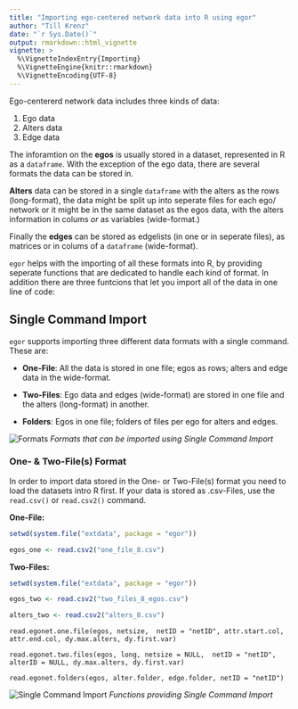 ```yaml
---
title: "Importing ego-centered network data into R using egor"
author: "Till Krenz"
date: "`r Sys.Date()`"
output: rmarkdown::html_vignette
vignette: >
  %\VignetteIndexEntry{Importing}
  %\VignetteEngine{knitr::rmarkdown}
  %\VignetteEncoding{UTF-8}
---
```

Ego-centererd network data includes three kinds of data:

1. Ego data
2. Alters data
3. Edge data

The inforamtion on the **egos** is usually stored in a dataset,
represented in R as a `dataframe`. With the exception of the ego data, there are
several formats the data can be stored in.

**Alters** data can be stored in a 
single `dataframe` with the alters as the rows (long-format), the data might be 
split up into seperate files for each ego/ network or it might be in the same 
dataset as the egos data, with the alters information in colums _or_ as 
variables (wide-format.)

Finally the **edges** can be stored as edgelists (in one or in seperate files), as
matrices or in colums of a `dataframe` (wide-format).

`egor` helps with the importing of all these formats into R, by 
providing seperate functions that are dedicated to handle each kind of format.
In addition there are three funtcions that let you import all of the data in one
line of code:

## Single Command Import
`egor` supports importing three different data formats with a single command.
These are:

- **One-File**: All the data is stored in one file; egos as rows; alters and edge data
in the wide-format.

- **Two-Files**: Ego data and edges (wide-format) are stored in one file and the
alters (long-format) in another.

- **Folders**: Egos in one file; folders of files per ego for alters and edges.

![Formats](02-formats.png)
*Formats that can be imported using Single Command Import*

### One- & Two-File(s) Format

In order to import data stored in the One- or Two-File(s) format you need to 
load the datasets intro R first. If your data is stored as .csv-Files, use the
`read.csv()` or `read.csv2()` command.

**One-File:**


```r
setwd(system.file("extdata", package = "egor"))

egos_one <- read.csv2("one_file_8.csv")
```
    

**Two-Files:**
```r
setwd(system.file("extdata", package = "egor"))

egos_two <- read.csv2("two_files_8_egos.csv")

alters_two <- read.csv2("alters_8.csv")
```

    

    read.egonet.one.file(egos, netsize,  netID = "netID", attr.start.col, attr.end.col, dy.max.alters, dy.first.var)
    
    read.egonet.two.files(egos, long, netsize = NULL,  netID = "netID", alterID = NULL, dy.max.alters, dy.first.var)

    read.egonet.folders(egos, alter.folder, edge.folder, netID = "netID")

![Single Command Import](01-import easy_small.png)
*Functions providing Single Command Import*